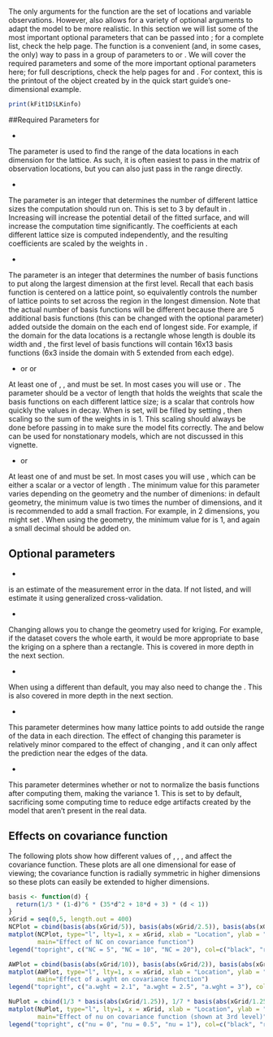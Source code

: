 # \ttt{LKrigSetup}

The only \textit{required} arguments for the \ttt{LatticeKrig} function are the set of locations and variable observations. However, \ttt{LatticeKrig} also allows for a variety of optional arguments to adapt the model to be more realistic. In this section we will list some of the most important optional parameters that can be passed into \ttt{LatticeKrig}; for a complete list, check the \ttt{LatticeKrig} help page. The \ttt{LKrigSetup} function is a convenient (and, in some cases, the only) way to pass in a group of parameters to \ttt{LatticeKrig} or \ttt{LKrig}. We will cover the required parameters and some of the more important optional parameters here; for full descriptions, check the help pages for \ttt{LatticeKrig} and \ttt{LKrigSetup}. For context, this is the printout of the \ttt{LKinfo} object created by \ttt{LatticeKrig} in the quick start guide's one-dimensional example.
```r
print(kFit1D$LKinfo)
```

##Required Parameters for \ttt{LKrigSetup}

* \ttt{x}

The parameter \ttt{x} is used to find the range of the data locations in each dimension for the lattice. As such, it is often easiest to pass in the matrix of observation locations, but you can also just pass in the range directly.

* \ttt{nlevel} 

The parameter \ttt{nlevel} is an integer that determines the number of different lattice sizes the computation should run on. This is set to 3 by default in \ttt{LatticeKrig}. Increasing \ttt{nlevel} will increase the potential detail of the fitted surface, and will increase the computation time significantly. The coefficients at each different lattice size is computed independently, and the resulting coefficients are scaled by the weights in \ttt{alpha}.

* \ttt{NC}

The parameter \ttt{NC} is an integer that determines the number of basis functions to put along the largest dimension at the first level. Recall that each basis function is centered on a lattice point, so \ttt{NC} equivalently controls the number of lattice points to set across the region in the longest dimension. Note that the actual number of basis functions will be different because there are 5 additional basis functions (this can be changed with the optional \ttt{NC.buffer} parameter) added outside the domain on the each end of longest side. For example, if the domain for the data locations is a rectangle whose length is double its width and \ttt{NC = 6}, the first level of basis functions will contain 16x13 basis functions (6x3 inside the domain with 5 extended from each edge).

* \ttt{alpha} or \ttt{alphaObject} or \ttt{nu}

At least one of \ttt{alpha}, \ttt{alphaObject}, and \ttt{nu} must be set. In most cases you will use \ttt{alpha} or \ttt{nu}. The parameter \ttt{alpha} should be a vector of length \ttt{nlevel} that holds the weights that scale the basis functions on each different lattice size; \ttt{nu} is a scalar that controls how quickly the values in \ttt{alpha} decay. When \ttt{nu} is set, \ttt{alpha} will be filled by setting \ttt{alpha[i] = 2\^(-2 * i * nu)}, then scaling so the sum of the weights in \ttt{alpha} is 1. This scaling should always be done before passing in \ttt{alpha} to make sure the model fits correctly. The \ttt{alphaObject} and \ttt{a.wghtObject} below can be used for nonstationary models, which are not discussed in this vignette.

* \ttt{a.wght} or \ttt{a.wghtObject}

At least one of \ttt{a.wght} and \ttt{a.wghtObject} must be set. In most cases you will use \ttt{a.wght}, which can be either a scalar or a vector of length \ttt{nlevel}. The minimum value for this parameter varies depending on the geometry and the number of dimenions: in default geometry, the minimum value is two times the number of dimensions, and it is recommended to add a small fraction. For example, in 2 dimensions, you might set \ttt{a.wght = 4.01}. When using the \ttt{LKSphere} geometry, the minimum value for \ttt{a.wght} is 1, and again a small decimal should be added on. 

## Optional parameters

* \ttt{lambda}

\ttt{Lambda} is an estimate of the measurement error in the data. If not listed, \ttt{LatticeKrig} and \ttt{LKrig} will estimate it using generalized cross-validation. 

* \ttt{LKGeometry}

Changing \ttt{LKGeometry} allows you to change the geometry used for kriging. For example, if the dataset covers the whole earth, it would be more appropriate to base the kriging on a sphere than a rectangle. This is covered in more depth in the next section.

* \ttt{distance.type}

When using a different \ttt{LKGeometry} than default, you may also need to change the \ttt{distance.type}. This is also covered in more depth in the next section.

* \ttt{NC.buffer}

This parameter determines how many lattice points to add outside the range of the data in each direction. The effect of changing this parameter is relatively minor compared to the effect of changing \ttt{NC}, and it can only affect the prediction near the edges of the data.

* \ttt{normalize}

This parameter determines whether or not to normalize the basis functions after computing them, making the variance 1. This is set to \ttt{TRUE} by default, sacrificing some computing time to reduce edge artifacts created by the model that aren't present in the real data. 

## Effects on covariance function

The following plots show how different values of \ttt{NC}, \ttt{a.wght}, \ttt{alpha}, and \ttt{nu} affect the covariance function. These plots are all one dimensional for ease of viewing; the covariance function is radially symmetric in higher dimensions so these plots can easily be extended to higher dimensions.

```r
basis <- function(d) {
  return(1/3 * (1-d)^6 * (35*d^2 + 18*d + 3) * (d < 1))
}
xGrid = seq(0,5, length.out = 400)
NCPlot = cbind(basis(abs(xGrid/5)), basis(abs(xGrid/2.5)), basis(abs(xGrid/1.25)))
matplot(NCPlot, type="l", lty=1, x = xGrid, xlab = "Location", ylab = "Covariance",
        main="Effect of NC on covariance function")
legend("topright", c("NC = 5", "NC = 10", "NC = 20"), col=c("black", "red", "green"), lty=1)

AWPlot = cbind(basis(abs(xGrid/10)), basis(abs(xGrid/2)), basis(abs(xGrid/1)))
matplot(AWPlot, type="l", lty=1, x = xGrid, xlab = "Location", ylab = "Covariance",
        main="Effect of a.wght on covariance function")
legend("topright", c("a.wght = 2.1", "a.wght = 2.5", "a.wght = 3"), col=c("black", "red", "green"), lty = 1)

NuPlot = cbind(1/3 * basis(abs(xGrid/1.25)), 1/7 * basis(abs(xGrid/1.25)), 1/21 * basis(abs(xGrid/1.25)))
matplot(NuPlot, type="l", lty=1, x = xGrid, xlab = "Location", ylab = "Covariance",
        main="Effect of nu on covariance function (shown at 3rd level)")
legend("topright", c("nu = 0", "nu = 0.5", "nu = 1"), col=c("black", "red", "green"), lty = 1)
```